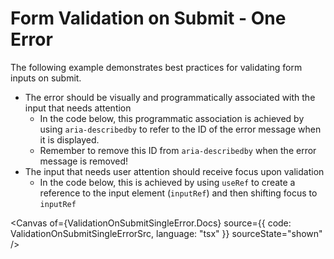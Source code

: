 
# Form Validation on Submit - One Error

The following example demonstrates best practices for validating form inputs on submit.

- The error should be visually and programmatically associated with the input that needs attention
  - In the code below, this programmatic association is achieved by using `aria-describedby` to
    refer to the ID of the error message when it is displayed.
  - Remember to remove this ID from `aria-describedby` when the error message is removed!
- The input that needs user attention should receive focus upon validation
  - In the code below, this is achieved by using `useRef` to create a reference to the input element
    (`inputRef`) and then shifting focus to `inputRef`

<Canvas
  of={ValidationOnSubmitSingleError.Docs}
  source={{ code: ValidationOnSubmitSingleErrorSrc, language: "tsx" }}
  sourceState="shown"
/>

